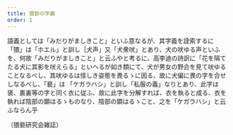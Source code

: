 ```yaml
---
title: 猥褻の字義
order: 1
---
```


語義としては「みだりがましきこと」といふ意なるが、其字義を詮索するに「猥」は「ホエル」と訓し［犬声」又「犬衆吠」とあり、犬の吠ゆる声といふを、何故「みだりがましきこと」と云ふやと考るに、高李迪の詩訳に「花を隔てたる犬に其影を吠えらる」といへるが如き類にて、犬が男女の野合を見て吠ゆることなるべし、其吠ゆるは怪しき姿態を畏るゝに因る、故に犬偏に畏の字を合せしなるべし、「褻」は
「ケガラハシ」と訓し「私服の義」なりとあり、此字は褒、裹裏等の字と同く衣に従ふ、故に此字を分解すれば、衣を執ると成る、衣を執れば陰部の顕はるゝものなり、陰部の顕はるゝこと、之を「ケガラハシ」と云ふならん乎

（猥褻研究会雑誌）